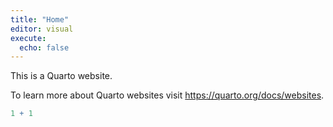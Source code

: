 ```yaml
---
title: "Home"
editor: visual
execute: 
  echo: false
---
```


This is a Quarto website.

To learn more about Quarto websites visit <https://quarto.org/docs/websites>.

```r
1 + 1
```
